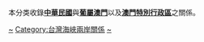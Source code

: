 本分类收錄'''[[中華民國|中華民國]]'''與'''[[葡屬澳門|葡屬澳門]]'''以及'''[[澳門特別行政區|澳門特別行政區]]'''之關係。

[[Category:澳門對外事務|~]]
[[Category:台灣海峽兩岸關係|Category:台灣海峽兩岸關係]]
[[Category:中華民國與亞洲關係|~]]